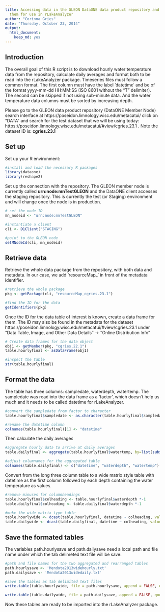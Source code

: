 ```yaml
---
title: Accessing data in the GLEON DataONE data product repository and formatting
  them for use in rLakeAnalyzer
author: "Corinna Gries"
date: "Thursday, October 23, 2014"
output:
  html_document:
    keep_md: yes
---
```


Introduction
----------------------------------------------------------

The overall goal of this R script is to download hourly water temperature data from the repository, calculate daily averages and format both to be read into the rLakeAnalyzer package. Timeseries files must follow a common format. The first column must have the label 'datetime' and be of the format yyyy-mm-dd HH:MM:SS (ISO 8601 without the "T" delimiter). The second can be skipped if not using sub-minute data. And the water temperature data columns must be sorted by increasing depth.


Please go to the GLEON data product repository (DataONE Member Node) search interface at https://poseidon.limnology.wisc.edu/metacatui/ click on "DATA" and search for the test dataset that we will be using today: https://poseidon.limnology.wisc.edu/metacatui/#view/cgries.23.1 . Note the dataset ID is: **cgries.23.1**

Set up
------

Set up your R environment:

```r

#install and load the necessary R packages
library(dataone)
library(reshape2)

```

Set up the connection with the repository. The GLEON member node is currently called **urn:node:mnTestGLEON** and the DataONE client accesses the staging repository. This is currently the test (or Staging) environment and will change once the node is in production.

```r

# set the node ID
mn_nodeid <- "urn:node:mnTestGLEON"

#instantiate a client
cli <- D1Client("STAGING")

#point to the GLEON node
setMNodeId(cli, mn_nodeid)

```

Retrieve data
-------------

Retrieve the whole data package from the repository, with both data and metadata. In our case, we add 'resourceMap_' in front of the metadata identifier.

```r

#retrieve the whole package
pkg <- getPackage(cli, "resourceMap_cgries.23.1")

#find the ID for the data
getIdentifiers(pkg)

```

Once the ID for the data table of interest is known, create a data frame for them. The ID may also be found in the metadata for the dataset https://poseidon.limnology.wisc.edu/metacatui/#view/cgries.23.1 under "Data Table, Image, and Other Data Details" -> "Online Distribution Info"

```r

# Create data frames for the data object
obj1 <- getMember(pkg, "cgries.22.1")
table.hourlyfinal <- asDataFrame(obj1)

#inspect the table
str(table.hourlyfinal)


```

Format the data
---------------

The table has three columns: sampledate, waterdepth, watertemp. The sampledate was read into the data frame as a 'factor', which doesn't help us much and it needs to be called datetime for rLakeAnalyzer.

```r

#convert the sampledate from factor to character
table.hourlyfinal$sampledate <- as.character(table.hourlyfinal$sampledate)

#rename the datetime column
colnames(table.hourlyfinal)[1] <- "datetime"

```

Then calculate the daily averages

```r

#aggregate hourly data to arrive at daily averages
table.dailyfinal <- aggregate(table.hourlyfinal$watertemp, by=list(substr(table.hourlyfinal$datetime,start=1,stop=10), table.hourlyfinal$waterdepth), FUN=mean)

#adjust columnames for the aggregated table
colnames(table.dailyfinal) <- c("datetime", "waterdepth", "watertemp")

```

Convert from the long three column table to a wide matrix style table with datetime as the first column followed by each depth containing the water temperature as values.

```r
#remove minuses for columnheadings
table.hourlyfinal$colheading <- table.hourlyfinal$waterdepth *-1
table.dailyfinal$colheading <- table.dailyfinal$waterdepth *-1

#make the wide matrix type table
table.hourlywide <- dcast(table.hourlyfinal, datetime ~ colheading, value.var="watertemp")
table.dailywide <- dcast(table.dailyfinal, datetime ~ colheading, value.var="watertemp")

```

Save the formated tables
------------------------

The variables path.hourlysave and path.dailysave need a local path and file name under which the tab delimeted text file will be save.

```r

#path and file names for the two aggregated and rearranged tables
path.hourlysave <- 'Mendota2013widehourly.txt'
path.dailysave <- 'Mendota2013widedaily.txt'

#save the tables as tab delimited text files 
write.table(table.hourlywide, file = path.hourlysave, append = FALSE, quote = FALSE, sep = "\t", eol = "\r\n", na = "NA", dec = ".", row.names = FALSE, col.names = TRUE, qmethod = c("escape", "double"),)

write.table(table.dailywide, file = path.dailysave, append = FALSE, quote = FALSE, sep = "\t", eol = "\r\n", na = "NA", dec = ".", row.names = FALSE, col.names = TRUE, qmethod = c("escape", "double"),)
```

Now these tables are ready to be imported into the rLakeAnalyzer package.
